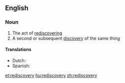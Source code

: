 ==English==

===Noun===
{{en-noun|rediscoveries}}

# The act of [[rediscover]]ing
# A second or subsequent [[discovery]] of the same thing

====Translations====
* Dutch: {{t-|nl|herontdekking|f}}
* Spanish: {{t-|es|redescubrimiento|m}}

[[et:rediscovery]]
[[hu:rediscovery]]
[[zh:rediscovery]]